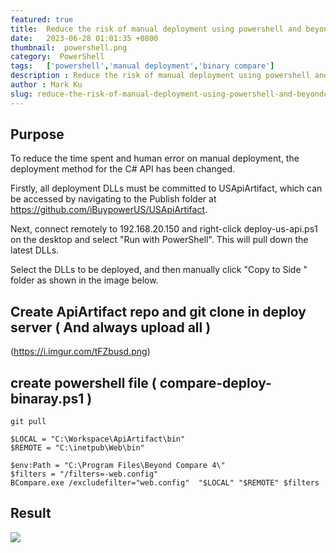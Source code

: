 ```yaml
---
featured: true
title:  Reduce the risk of manual deployment using powershell and beyondcompare
date:   2023-06-28 01:01:35 +0800
thumbnail:  powershell.png
category:  PowerShell
tags:   ['powershell','manual deployment','binary compare']
description : Reduce the risk of manual deployment using powershell and beyondcompare
author : Mark Ku
slug: reduce-the-risk-of-manual-deployment-using-powershell-and-beyondcompare
---
```

## Purpose
To reduce the time spent and human error on manual deployment, the deployment method for the C# API has been changed.

Firstly, all deployment DLLs must be committed to USApiArtifact, which can be accessed by navigating to the Publish folder at https://github.com/iBuypowerUS/USApiArtifact.

Next, connect remotely to 192.168.20.150 and right-click deploy-us-api.ps1 on the desktop and select "Run with PowerShell". This will pull down the latest DLLs.

Select the DLLs to be deployed, and then manually click "Copy to Side " folder as shown in the image below.

## Create ApiArtifact repo and git clone in deploy server ( And always upload all )
(https://i.imgur.com/tFZbusd.png)

## create powershell file ( compare-deploy-binaray.ps1  ) 
```
git pull 

$LOCAL = "C:\Workspace\ApiArtifact\bin"
$REMOTE = "C:\inetpub\Web\bin"

$env:Path = "C:\Program Files\Beyond Compare 4\" 
$filters = "/filters=-web.config"
BCompare.exe /excludefilter="web.config"  "$LOCAL" "$REMOTE" $filters

```
## Result 
![](https://i.imgur.com/nYxr2an.png)
